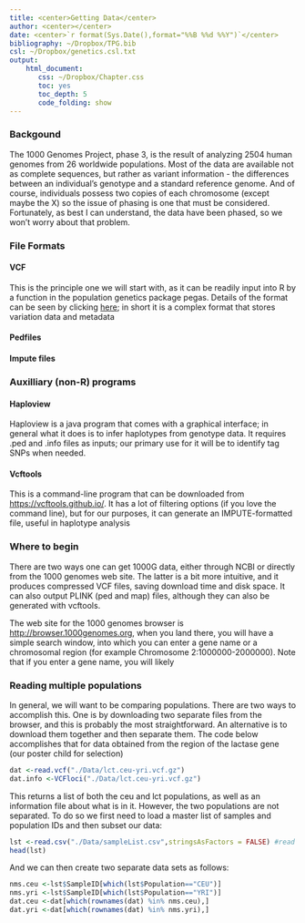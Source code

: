 ```yaml
---
title: <center>Getting Data</center>
author: <center></center>
date: <center>`r format(Sys.Date(),format="%%B %%d %%Y")`</center>
bibliography: ~/Dropbox/TPG.bib
csl: ~/Dropbox/genetics.csl.txt 
output: 
    html_document:
       css: ~/Dropbox/Chapter.css
       toc: yes
       toc_depth: 5
       code_folding: show
---
```


### Backgound

The 1000 Genomes Project, phase 3, is the result of analyzing 2504 human genomes from 26 worldwide populations.  Most of the data are available not as complete sequences, but rather as variant information - the differences between an individual's genotype and a standard reference genome.  And of course, individuals possess two copies of each chromosome (except maybe the X) so the issue of phasing is one that must be considered.  Fortunately, as best I can understand, the data have been phased, so we won't worry about that problem.

### File Formats

#### VCF
This is the principle one we will start with, as it can be readily input into R by a function in the population genetics package pegas.  Details of the format can be seen by clicking  [here](http://samtools.github.io/hts-specs/VCFv4.2.pdf); in short it is a complex format that stores variation data and metadata


#### Pedfiles

#### Impute files

### Auxilliary (non-R) programs

#### Haploview

Haploview is a java program that comes with a graphical interface; in general what it does is to infer haplotypes from genotype data.  It requires .ped and .info files as inputs; our primary use for it will be to identify tag SNPs when needed.

#### Vcftools

This is a command-line program that can be downloaded from [https://vcftools.github.io/](https://vcftools.github.io/).  It has a lot of filtering options (if you love the command line), but for our purposes, it can generate an IMPUTE-formatted file, useful in haplotype analysis

### Where to begin

There are two ways one can get 1000G data, either through NCBI or directly from the 1000 genomes web site.  The latter is a bit more intuitive, and it produces compressed VCF files, saving download time and disk space.  It can also output PLINK (ped and map) files, although they can also be generated with vcftools.

The web site for the 1000 genomes browser is [http://browser.1000genomes.org](http://browser.1000genomes.org/index.html), when you land there, you will have a simple search window, into which you can enter a gene name or a chromosomal region (for example Chromosome 2:1000000-2000000).  Note that if you enter a gene name, you will likely 

### Reading multiple populations

In general, we will want to be comparing populations.  There are two ways to accomplish this.  One is by downloading two separate files from the browser, and this is probably the most straightforward.  An alternative is to download them together and then separate them.  The code below accomplishes that for data obtained from the region of the lactase gene (our poster child for selection)
```r
dat <-read.vcf("./Data/lct.ceu-yri.vcf.gz")
dat.info <-VCFloci("./Data/lct.ceu-yri.vcf.gz")
```

This returns a list of both the ceu and lct populations, as well as an information file about what is in it.  However, the two populations are not separated.  To do so we first need to load a master list of samples and population IDs and then subset our data:

```r
lst <-read.csv("./Data/sampleList.csv",stringsAsFactors = FALSE) #read a static list of population IDs and sample codes
head(lst)
```

And we can then create two separate data sets as follows:

```r
nms.ceu <-lst$SampleID[which(lst$Population=="CEU")]
nms.yri <-lst$SampleID[which(lst$Population=="YRI")]
dat.ceu <-dat[which(rownames(dat) %in% nms.ceu),]
dat.yri <-dat[which(rownames(dat) %in% nms.yri),]
```

